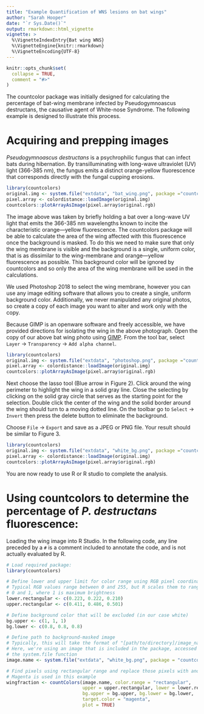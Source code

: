 ```yaml
---
title: "Example Quantification of WNS lesions on bat wings"
author: "Sarah Hooper"
date: "`r Sys.Date()`"
output: rmarkdown::html_vignette
vignette: >
  %\VignetteIndexEntry{Bat wing WNS}
  %\VignetteEngine{knitr::rmarkdown}
  %\VignetteEncoding{UTF-8}
---
```


```r
knitr::opts_chunk$set(
  collapse = TRUE,
  comment = "#>"
)
```

The countcolor package was initially designed for calculating the percentage of bat-wing membrane infected by Pseudogymnoascus destructans, the causative agent of White-nose Syndrome.  The following example is designed to illustrate this process.

# Acquiring and prepping images

*Pseudogymnoascus destructans* is a psychrophilic fungus that can infect bats during hibernation.  By transilluminating with long-wave ultraviolet (UV) light (366-385 nm), the fungus emits a distinct orange-yellow fluorescence that corresponds directly with the fungal cupping erosions.

```r
library(countcolors)
original.img <- system.file("extdata", "bat_wing.png", package ="countcolors")
pixel.array <- colordistance::loadImage(original.img)
countcolors::plotArrayAsImage(pixel.array$original.rgb)
```

The image above was taken by briefly holding a bat over a long-wave UV light that emits the 366-385 nm wavelengths known to incite the characteristic orange—yellow fluorescence.  The countcolors package will be able to calculate the area of the wing affected with this fluorescence once the background is masked.  To do this we need to make sure that only the wing membrane is visible and the background is a single, uniform color, that is as dissimilar to the wing-membrane and orange—yellow fluorescence as possible.  This background color will be ignored by countcolors and so only the area of the wing membrane will be used in the calculations.

We used Photoshop 2018 to select the wing membrane, however you can use any image editing software that allows you to create a single, uniform background color.  Additionally, we never manipulated any original photos, so create a copy of each image you want to alter and work only with the copy.

Because GIMP is an openware software and freely accessible, we have provided directions for isolating the wing in the above photograph.  Open the copy of our above bat wing photo using [GIMP](http://www.gimp.org). From the tool bar, select `Layer` $\rightarrow$ `Transparency` $\rightarrow$ `Add alpha channel`.

```r
library(countcolors)
original.img <- system.file("extdata", "photoshop.png", package ="countcolors")
pixel.array <- colordistance::loadImage(original.img)
countcolors::plotArrayAsImage(pixel.array$original.rgb)
```

Next choose the lasso tool (Blue arrow in Figure 2).  Click around the wing perimeter to highlight the wing in a solid gray line.  Close the selecting by clicking on the solid gray circle that serves as the starting point for the selection.  Double click the center of the wing and the solid border around the wing should turn to a moving dotted line.  On the toolbar go to `Select` $\rightarrow$ `Invert` then press the delete button to eliminate the background.

Choose `File` $\rightarrow$ `Export` and save as a JPEG or PNG file.  Your result should be similar to Figure 3.

```r
library(countcolors)
original.img <- system.file("extdata", "white_bg.png", package ="countcolors")
pixel.array <- colordistance::loadImage(original.img)
countcolors::plotArrayAsImage(pixel.array$original.rgb)
```

You are now ready to use R or R studio to complete the analysis.

# Using countcolors to determine the percentage of *P. destructans* fluorescence:

Loading the wing image into R Studio. In the following code, any line preceded by a `#` is a comment included to annotate the code, and is not actually evaluated by R.

```r
# Load required package:
library(countcolors)

# Define lower and upper limit for color range using RGB pixel coordinates
# Typical RGB values range between 0 and 255, but R scales them to range between
# 0 and 1, where 1 is maximum brightness
lower.rectangular <- c(0.223, 0.222, 0.210)
upper.rectangular <- c(0.411, 0.486, 0.501)

# Define background color that will be excluded (in our case white)
bg.upper <- c(1, 1, 1)
bg.lower <- c(0.8, 0.8, 0.8)

# Define path to background-masked image
# Typically, this will take the format of "[path/to/directory]/image_name.jpeg"
# Here, we're using an image that is included in the package, accessed through
# the system.file function
image.name <- system.file("extdata", "white_bg.png", package = "countcolors")

# Find pixels using rectangular range and replace those pixels with another color
# Magenta is used in this example
wingfraction <- countColors(image.name, color.range = "rectangular", 
                            upper = upper.rectangular, lower = lower.rectangular,
                            bg.upper = bg.upper, bg.lower = bg.lower,
                            target.color = "magenta",
                            plot = TRUE)



```
